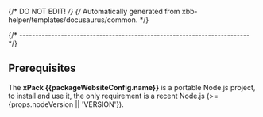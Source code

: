 {/* DO NOT EDIT! */}
{/* Automatically generated from xbb-helper/templates/docusaurus/common. */}

{/* ------------------------------------------------------------------------ */}

## Prerequisites

The **xPack {{packageWebsiteConfig.name}}** is a portable Node.js project,
to install and use it, the only requirement is a recent Node.js
(>= {props.nodeVersion || 'VERSION'}).
